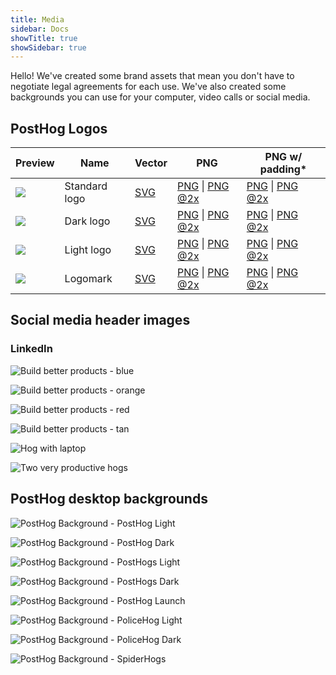 ```yaml
---
title: Media
sidebar: Docs
showTitle: true
showSidebar: true
---
```


Hello! We've created some brand assets that mean you don't have to negotiate legal agreements for each use. We've also created some backgrounds you can use for your computer, video calls or social media. 

## PostHog Logos

<OverflowXSection>

| Preview | Name          | Vector | PNG                   | PNG w/ padding*                      |
|---------|---------------|--------|-----------------------|--------------------------------|
| ![](/brand/posthog-logo.svg)        | Standard logo | <a href="/brand/posthog-logo.svg" download>SVG</a> | <a href="/brand/posthog-logo.png" download>PNG</a> \| <a href="/brand/posthog-logo@2x.png" download>PNG @2x</a> |  <a href="/brand/posthog-logo-padded.png" download>PNG</a> \| <a href="/brand/posthog-logo-padded@2x.png" download>PNG @2x</a> |
| ![](/brand/posthog-logo-black.svg)  | Dark logo | <a href="/brand/posthog-logo-black.svg" download>SVG</a> | <a href="/brand/posthog-logo-black.png" download>PNG</a> \| <a href="/brand/posthog-logo-black@2x.png" download>PNG @2x</a> |  <a href="/brand/posthog-logo-black-padded.png" download>PNG</a> \| <a href="/brand/posthog-logo-black-padded@2x.png" download>PNG @2x</a> |
| ![](/brand/posthog-logo-white.svg)  | Light logo    | <a href="/brand/posthog-logo-white.svg" download>SVG</a> | <a href="/brand/posthog-logo-white.png" download>PNG</a> \| <a href="/brand/posthog-logo-white@2x.png" download>PNG @2x</a> |  <a href="/brand/posthog-logo-white-padded.png" download>PNG</a> \| <a href="/brand/posthog-logo-white-padded@2x.png" download>PNG @2x</a> |
| ![](/brand/posthog-logomark.svg)    | Logomark      | <a href="/brand/posthog-logomark.svg" download>SVG</a> | <a href="/brand/posthog-logomark.png" download>PNG</a> \| <a href="/brand/posthog-logomark@2x.png" download>PNG @2x</a> |  <a href="/brand/posthog-logomark-padded.png" download>PNG</a> \| <a href="/brand/posthog-logomark-padded@2x.png" download>PNG @2x</a> |

</OverflowXSection>

## Social media header images

### LinkedIn

![Build better products - blue](./images/media/social-media-headers/linkedin/build-better-products-blue.png)

![Build better products - orange](./images/media/social-media-headers/linkedin/build-better-products-orange.png)

![Build better products - red](./images/media/social-media-headers/linkedin/build-better-products-red.png)

![Build better products - tan](./images/media/social-media-headers/linkedin/build-better-products-tan.png)

![Hog with laptop](./images/media/social-media-headers/linkedin/hog-laptop.png)

![Two very productive hogs](./images/media/social-media-headers/linkedin/two-hogs.png)

## PostHog desktop backgrounds

![PostHog Background - PostHog Light](./images/media/desktop-backgrounds/posthog-light.png)

![PostHog Background - PostHog Dark](./images/media/desktop-backgrounds/posthog-dark.png)

![PostHog Background - PostHogs Light](./images/media/desktop-backgrounds/posthogs-light.png)

![PostHog Background - PostHogs Dark](./images/media/desktop-backgrounds/posthogs-dark.png)

![PostHog Background - PostHog Launch](./images/media/desktop-backgrounds/posthog-launch.png)

![PostHog Background - PoliceHog Light](./images/media/desktop-backgrounds/policehog-light.png)

![PostHog Background - PoliceHog Dark](./images/media/desktop-backgrounds/policehog-dark.png)

![PostHog Background - SpiderHogs](./images/media/desktop-backgrounds/spiderhogs.png)
